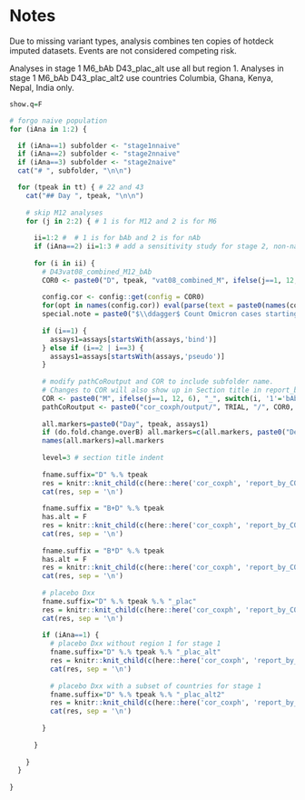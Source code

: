 # Notes

Due to missing variant types, analysis combines ten copies of hotdeck imputed datasets. Events are not considered competing risk.


Analyses in stage 1 M6_bAb D43_plac_alt use all but region 1. Analyses in stage 1 M6_bAb D43_plac_alt2 use countries Columbia, Ghana, Kenya, Nepal, India only.


```r

show.q=F

# forgo naive population
for (iAna in 1:2) {

  if (iAna==1) subfolder <- "stage1nnaive"
  if (iAna==2) subfolder <- "stage2nnaive"
  if (iAna==3) subfolder <- "stage2naive"
  cat("# ", subfolder, "\n\n")

  for (tpeak in tt) { # 22 and 43
    cat("## Day ", tpeak, "\n\n")
    
    # skip M12 analyses
    for (j in 2:2) { # 1 is for M12 and 2 is for M6
      
      ii=1:2 #  # 1 is for bAb and 2 is for nAb 
      if (iAna==2) ii=1:3 # add a sensitivity study for stage 2, non-naive, nAb
      
      for (i in ii) {
        # D43vat08_combined_M12_bAb
        COR0 <- paste0("D", tpeak, "vat08_combined_M", ifelse(j==1, 12, 6), "_", switch(i, '1'='bAb', '2'='nAb', '3'='st2.nAb.sen'))
        
        config.cor <- config::get(config = COR0)
        for(opt in names(config.cor)) eval(parse(text = paste0(names(config.cor[opt])," <- config.cor[[opt]]")))
        special.note = paste0("$\\ddagger$ Count Omicron cases starting 7 days post Day ", tpeak, ".")
        
        if (i==1) {
          assays1=assays[startsWith(assays,'bind')]
        } else if (i==2 | i==3) {
          assays1=assays[startsWith(assays,'pseudo')]
        }
    
        # modify pathCoRoutput and COR to include subfolder name. 
        # Changes to COR will also show up in Section title in report_by_COR.Rmd
        COR <- paste0("M", ifelse(j==1, 12, 6), "_", switch(i, '1'='bAb', '2'='nAb', '3'='st2.nAb.sen'))
        pathCoRoutput <- paste0("cor_coxph/output/", TRIAL, "/", COR0, "/", subfolder)
      
        all.markers=paste0("Day", tpeak, assays1)
        if (do.fold.change.overB) all.markers=c(all.markers, paste0("Delta", tpeak, "overB", assays1))
        names(all.markers)=all.markers
      
        level=3 # section title indent
        
        fname.suffix="D" %.% tpeak
        res = knitr::knit_child(c(here::here('cor_coxph', 'report_by_COR.Rmd')), quiet = TRUE)
        cat(res, sep = '\n')
        
        fname.suffix = "B+D" %.% tpeak
        has.alt = F
        res = knitr::knit_child(c(here::here('cor_coxph', 'report_by_COR_coef.Rmd')), quiet = TRUE)
        cat(res, sep = '\n')
        
        fname.suffix = "B*D" %.% tpeak
        has.alt = F
        res = knitr::knit_child(c(here::here('cor_coxph', 'report_by_COR_coef.Rmd')), quiet = TRUE)
        cat(res, sep = '\n')
        
        # placebo Dxx
        fname.suffix="D" %.% tpeak %.% "_plac"
        res = knitr::knit_child(c(here::here('cor_coxph', 'report_by_COR.Rmd')), quiet = TRUE)
        cat(res, sep = '\n')
        
        if (iAna==1) {
          # placebo Dxx without region 1 for stage 1
          fname.suffix="D" %.% tpeak %.% "_plac_alt"
          res = knitr::knit_child(c(here::here('cor_coxph', 'report_by_COR.Rmd')), quiet = TRUE)
          cat(res, sep = '\n')
          
          # placebo Dxx with a subset of countries for stage 1
          fname.suffix="D" %.% tpeak %.% "_plac_alt2"
          res = knitr::knit_child(c(here::here('cor_coxph', 'report_by_COR.Rmd')), quiet = TRUE)
          cat(res, sep = '\n')
          
        }
        
      }
      
    }
  }
  
}
```
